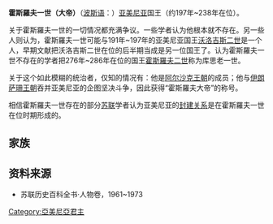 {{Multiple issues|
{{Expand language|1=en|time=2020-07-07T10:30:19+00:00}}
{{Citecheck|time=2020-07-07T10:30:19+00:00}}
{{No footnotes|time=2020-07-07T10:30:19+00:00}}
}}
{{NoteTA|G1=Country}}
'''霍斯羅夫一世（大帝）'''（[[波斯语|波斯语]]：{{lang|fa|خسرو}}）[[亚美尼亚|亚美尼亚]]国王（约197年~238年在位）。

关于霍斯羅夫一世的一切情况都充满争议。一些学者认为他根本就不存在。另一些人则认为，霍斯羅夫一世可能与191年~197年的亚美尼亚国王[[沃洛吉斯五世|沃洛吉斯二世]]是一个人，早期文献把沃洛吉斯二世在位的后半期当成是另一位国王了。认为霍斯羅夫一世不存在的学者把276年~286年在位的国王[[库思老二世_(亚美尼亚)|霍斯羅夫二世]]称为库思老一世。

关于这个如此模糊的统治者，仅知的情况有：他是[[阿尔沙克王朝|阿尔沙克王朝]]的成员；他与[[伊朗|伊朗]][[萨珊王朝|萨珊王朝]]吞并亚美尼亚的企图坚决斗争，因此获得“霍斯羅夫大帝”的称号。

相信霍斯羅夫一世存在的部分[[苏联|苏联]]学者认为亚美尼亚的[[封建制度|封建关系]]是在霍斯羅夫一世在位时期形成的。

==家族==
{{Descendants of Mithridates V of Parthia}}

==资料来源==
*苏联历史百科全书·人物卷，1961~1973

{{start box}}
{{s-before|[[沃洛吉斯五世|沃洛吉斯二世]]}}
{{s-title|[[亚美尼亚君主列表|亚美尼亚国王]]|约197~238；<br>可能无此人}}
{{s-after|[[梯里达底二世_(亚美尼亚)|梯里达底二世]]}}
{{end box}}

[[Category:亞美尼亞君主|Category:亞美尼亞君主]]